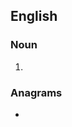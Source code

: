 {{also|PCT}}
==English==

===Noun===
{{en-noun}}

# {{abbreviation of|percent|lang=en}}

===Anagrams===
* {{anagrams|en|CPT|Cpt|Cpt.|PTC|TCP|TPC}}